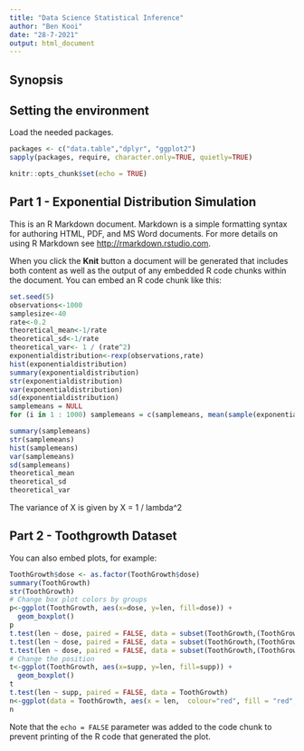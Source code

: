 ```yaml
---
title: "Data Science Statistical Inference"
author: "Ben Kooi"
date: "28-7-2021"
output: html_document
---
```

## Synopsis

## Setting the environment

Load the needed packages.
```r
packages <- c("data.table","dplyr", "ggplot2")
sapply(packages, require, character.only=TRUE, quietly=TRUE)
```

```r
knitr::opts_chunk$set(echo = TRUE)
```

## Part 1 - Exponential Distribution Simulation

This is an R Markdown document. Markdown is a simple formatting syntax for authoring HTML, PDF, and MS Word documents. For more details on using R Markdown see <http://rmarkdown.rstudio.com>.

When you click the **Knit** button a document will be generated that includes both content as well as the output of any embedded R code chunks within the document. You can embed an R code chunk like this:

```r
set.seed(5)
observations<-1000
samplesize<-40
rate<-0.2
theoretical_mean<-1/rate
theoretical_sd<-1/rate
theoretical_var<- 1 / (rate^2)
exponentialdistribution<-rexp(observations,rate)
hist(exponentialdistribution)
summary(exponentialdistribution)
str(exponentialdistribution)
var(exponentialdistribution)
sd(exponentialdistribution)
samplemeans = NULL
for (i in 1 : 1000) samplemeans = c(samplemeans, mean(sample(exponentialdistribution, samplesize, replace=TRUE)))

summary(samplemeans)
str(samplemeans)
hist(samplemeans)
var(samplemeans)
sd(samplemeans)
theoretical_mean
theoretical_sd
theoretical_var
```
The variance of X is given by
X = 1 / lambda^2



## Part 2 - Toothgrowth Dataset

You can also embed plots, for example:

```r
ToothGrowth$dose <- as.factor(ToothGrowth$dose)
summary(ToothGrowth)
str(ToothGrowth)
# Change box plot colors by groups
p<-ggplot(ToothGrowth, aes(x=dose, y=len, fill=dose)) +
  geom_boxplot()
p
t.test(len ~ dose, paired = FALSE, data = subset(ToothGrowth,(ToothGrowth$dose %in% c(0.5, 1))))
t.test(len ~ dose, paired = FALSE, data = subset(ToothGrowth,(ToothGrowth$dose %in% c(0.5, 2))))
t.test(len ~ dose, paired = FALSE, data = subset(ToothGrowth,(ToothGrowth$dose %in% c(1, 2))))
# Change the position
t<-ggplot(ToothGrowth, aes(x=supp, y=len, fill=supp)) +
  geom_boxplot()
t
t.test(len ~ supp, paired = FALSE, data = ToothGrowth)
n<-ggplot(data = ToothGrowth, aes(x = len,  colour="red", fill = "red", alpha=0.1)) + theme(legend.position="none") + geom_density() +  geom_vline(xintercept = median(ToothGrowth$len), size = .75, color = "blue")
n
```


Note that the `echo = FALSE` parameter was added to the code chunk to prevent printing of the R code that generated the plot.
